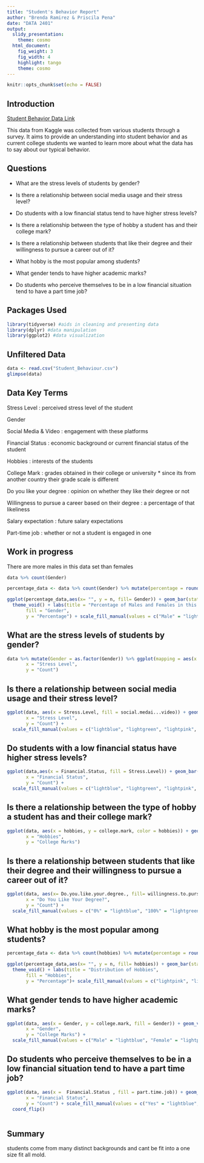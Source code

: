 ```yaml
---
title: "Student's Behavior Report"
author: "Brenda Ramirez & Priscila Pena"
date: "DATA 2401"
output: 
  slidy_presentation:
    theme: cosmo
  html_document:
    fig_weight: 3
    fig_width: 4
    highlight: tango
    theme: cosmo
---
```


```r
knitr::opts_chunk$set(echo = FALSE)

```

## Introduction

[Student Behavior Data Link](https://www.kaggle.com/datasets/gunapro/student-behavior/data)

This data from Kaggle was collected from various students through a survey. It aims to provide an understanding into student behavior and as current college students we wanted to learn more about what the data has to say about our typical behavior.

## Questions

-   What are the stress levels of students by gender?

-   Is there a relationship between social media usage and their stress level?

-   Do students with a low financial status tend to have higher stress levels?

-   Is there a relationship between the type of hobby a student has and their college mark?

-   Is there a relationship between students that like their degree and their willingness to pursue a career out of it?

-   What hobby is the most popular among students?

-   What gender tends to have higher academic marks?

-   Do students who perceive themselves to be in a low financial situation tend to have a part time job?

## Packages Used

```r
library(tidyverse) #aids in cleaning and presenting data
library(dplyr) #data manipulation
library(ggplot2) #data visualization

```

## Unfiltered Data

```r
data <- read.csv("Student_Behaviour.csv")
glimpse(data)
```

## Data Key Terms

Stress Level : perceived stress level of the student

Gender

Social Media & Video : engagement with these platforms

Financial Status : economic background or current financial status of the student

Hobbies : interests of the students

College Mark : grades obtained in their college or university \* since its from another country their grade scale is different

Do you like your degree : opinion on whether they like their degree or not

Willingness to pursue a career based on their degree : a percentage of that likeliness

Salary expectation : future salary expectations

Part-time job : whether or not a student is engaged in one

## Work in progress
There are more males in this data set than females
```r
data %>% count(Gender)

percentage_data <- data %>% count(Gender) %>% mutate(percentage = round(n/sum(n)*100))

ggplot(percentage_data,aes(x= "", y = n, fill= Gender)) + geom_bar(stat="identity", width=1) + geom_text(aes(label = paste0(percentage, "%")), position = position_stack(vjust = 0.5)) + coord_polar("y", start=0)+
  theme_void() + labs(title = "Percentage of Males and Females in this Data",
       fill = "Gender",
       y = "Percentage") + scale_fill_manual(values = c("Male" = "lightblue", "Female" = "lightpink"))

```


## What are the stress levels of students by gender?

```r
data %>% mutate(Gender = as.factor(Gender)) %>% ggplot(mapping = aes(x = Stress.Level, fill= Gender))+ geom_bar(position = "dodge") + scale_fill_manual(values = c("Male" = "lightblue", "Female" = "lightpink"))+ labs(title = "Stress Level by Gender",
       x = "Stress Level",
       y = "Count")

```

## Is there a relationship between social media usage and their stress level?

```r

ggplot(data, aes(x = Stress.Level, fill = social.medai...video)) + geom_bar(position = "dodge", stat = "count")+ labs(title ="Relationship between Stress Level and Social Media Usage",
       x = "Stress Level",
       y = "Count") +
  scale_fill_manual(values = c("lightblue", "lightgreen", "lightpink", "lightyellow", "lightcoral", "orange")) 
```

## Do students with a low financial status have higher stress levels?

```r

ggplot(data,aes(x = Financial.Status, fill = Stress.Level)) + geom_bar(stat = "count") + labs(title = "Relationship between Financial Status and Stress Level",
       x = "Financial Status",
       y = "Count") +
  scale_fill_manual(values = c("lightblue", "lightgreen", "lightpink", "lightyellow"))
```

## Is there a relationship between the type of hobby a student has and their college mark?

```r

ggplot(data, aes(x = hobbies, y = college.mark, color = hobbies)) + geom_jitter(position = position_jitter(width = 0.2, height = 0.2), alpha = 0.5) + labs(title = "Scatter Plot of College Marks by Hobbies",
       x = "Hobbies",
       y = "College Marks") 
```

## Is there a relationship between students that like their degree and their willingness to pursue a career out of it?

```r

ggplot(data, aes(x= Do.you.like.your.degree., fill= willingness.to.pursue.a.career.based.on.their.degree)) + geom_bar(position = "dodge", stat = "count") + labs(title = "Relationship between Liking Your Degree and Willingness to Pursue a Career",
       x = "Do You Like Your Degree?",
       y = "Count") +
  scale_fill_manual(values = c("0%" = "lightblue", "100%" = "lightgreen", "25%" = "lightpink", "50%" = "lightyellow", "75%" = "lightcoral"))

```

## What hobby is the most popular among students?

```r

percentage_data <- data %>% count(hobbies) %>% mutate(percentage = round(n/sum(n)*100))

ggplot(percentage_data,aes(x= "", y = n, fill= hobbies)) + geom_bar(stat="identity", width=1) + geom_text(aes(label = paste0(percentage, "%")), position = position_stack(vjust = 0.5)) + coord_polar("y", start=0)+
  theme_void() + labs(title = "Distribution of Hobbies",
       fill = "Hobbies",
       y = "Percentage")+ scale_fill_manual(values = c("lightpink", "lightyellow", "lightblue", "violet"))

```

## What gender tends to have higher academic marks?

```r
ggplot(data, aes(x = Gender, y = college.mark, fill = Gender)) + geom_violin() + labs(title = "College Marks by Gender",
       x = "Gender",
       y = "College Marks") +
  scale_fill_manual(values = c("Male" = "lightblue", "Female" = "lightpink"))


```

## Do students who perceive themselves to be in a low financial situation tend to have a part time job?

```r



ggplot(data, aes(x =  Financial.Status , fill = part.time.job)) + geom_bar(position = "dodge", stat = "count") + labs(title = "Relationship between Financial Status and Part-Time Job",
       x = "Financial Status",
       y = "Count") + scale_fill_manual(values = c("Yes" = "lightblue", "No" = "lightcoral")) +
  coord_flip() 
  
```

## Summary

students come from many distinct backgrounds and cant be fit into a one size fit all mold.  
